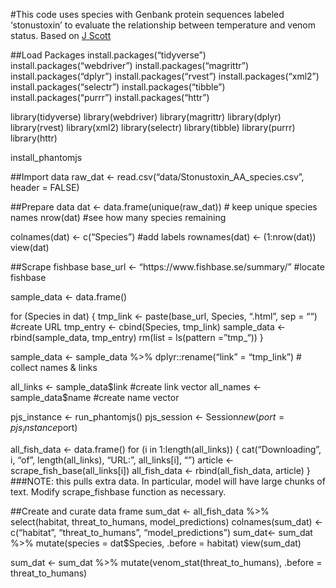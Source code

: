 #This code uses species with Genbank protein sequences labeled 'stonustoxin' to evaluate the relationship between temperature and venom status. Based on [J Scott](https://istmobiome.rbind.io/project/betancur-r-fish-tree/)

##Load Packages
install.packages("tidyverse")
install.packages("webdriver")
install.packages("magrittr")
install.packages("dplyr")
install.packages("rvest")
install.packages("xml2")
install.packages("selectr")
install.packages("tibble")
install.packages("purrr")
install.packages("httr")

library(tidyverse)
library(webdriver)
library(magrittr)
library(dplyr)
library(rvest)
library(xml2)
library(selectr)
library(tibble)
library(purrr)
library(httr)

install_phantomjs

##Import data
raw_dat <- read.csv("data/Stonustoxin_AA_species.csv", header = FALSE)

##Prepare data
dat <- data.frame(unique(raw_dat)) # keep unique species names
nrow(dat) #see how many species remaining

colnames(dat) <- c("Species") #add labels
rownames(dat) <- (1:nrow(dat))
view(dat)

##Scrape fishbase
base_url <- "https://www.fishbase.se/summary/" #locate fishbase

sample_data <- data.frame()

for (Species in dat) {
     tmp_link <- paste(base_url, Species, ".html", sep = "") #create URL
     tmp_entry <- cbind(Species, tmp_link)
     sample_data <- rbind(sample_data, tmp_entry)
     rm(list = ls(pattern = "tmp_"))
}

sample_data <- sample_data %>% dplyr::rename("link" = "tmp_link") # collect names & links

all_links <- sample_data$link #create link vector
all_names <- sample_data$name #create name vector

pjs_instance <- run_phantomjs()
pjs_session <- Session$new(port = pjs_instance$port)

all_fish_data <- data.frame()
for (i in 1:length(all_links)) {
  cat("Downloading", i, "of", length(all_links), "URL:", all_links[i], "\n")
  article <- scrape_fish_base(all_links[i])
  all_fish_data <- rbind(all_fish_data, article)
} ###NOTE: this pulls extra data. In particular, model will have large chunks of text. Modify scrape_fishbase function as necessary. 

##Create and curate data frame
sum_dat <- all_fish_data %>% 
  select(habitat, threat_to_humans, model_predictions)
colnames(sum_dat) <- c("habitat", "threat_to_humans", "model_predictions")
sum_dat<- sum_dat %>% mutate(species = dat$Species, .before = habitat)
view(sum_dat)

sum_dat <- sum_dat %>% mutate(venom_stat(threat_to_humans), .before = threat_to_humans)


